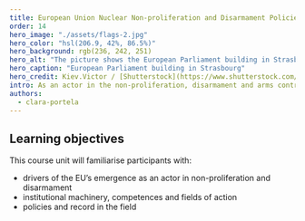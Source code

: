 ```yaml
---
title: European Union Nuclear Non-proliferation and Disarmament Policies
order: 14
hero_image: "./assets/flags-2.jpg"
hero_color: "hsl(206.9, 42%, 86.5%)"
hero_background: rgb(236, 242, 251)
hero_alt: "The picture shows the European Parliament building in Strasbourg, France. It is a modern, circular building with a glass façade that makes the building appear bright and open. Numerous flags of the member states of the European Union can be seen in front of the building, symbolising the diversity and unity of the EU."
hero_caption: "European Parliament building in Strasbourg"
hero_credit: Kiev.Victor / [Shutterstock](https://www.shutterstock.com/image-photo/strasbourg-france-december-21-2014-exterior-250845508?src=hwOgp9-nPShAI5bzKEdaxw-8-67)"
intro: As an actor in the non-proliferation, disarmament and arms control domain, the European Union has a mixed record. On the one hand, it displays strengths in certain traditional aspects of its external relations, such as the provision of assistance and technical cooperation. On the other hand, it keeps a lower profile in politically sensitive areas such as nuclear disarmament and deterrence, where its member states remain divided. Even though the EU has strongly upgraded its profile in the field, notably in the unlikely context of the Iran nuclear crisis over the past decade, its influence there remains limited.
authors:
  - clara-portela
---
```


## Learning objectives

This course unit will familiarise participants with:
- drivers of the EU’s emergence as an actor in non-proliferation and disarmament
- institutional machinery, competences and fields of action
- policies and record in the field

